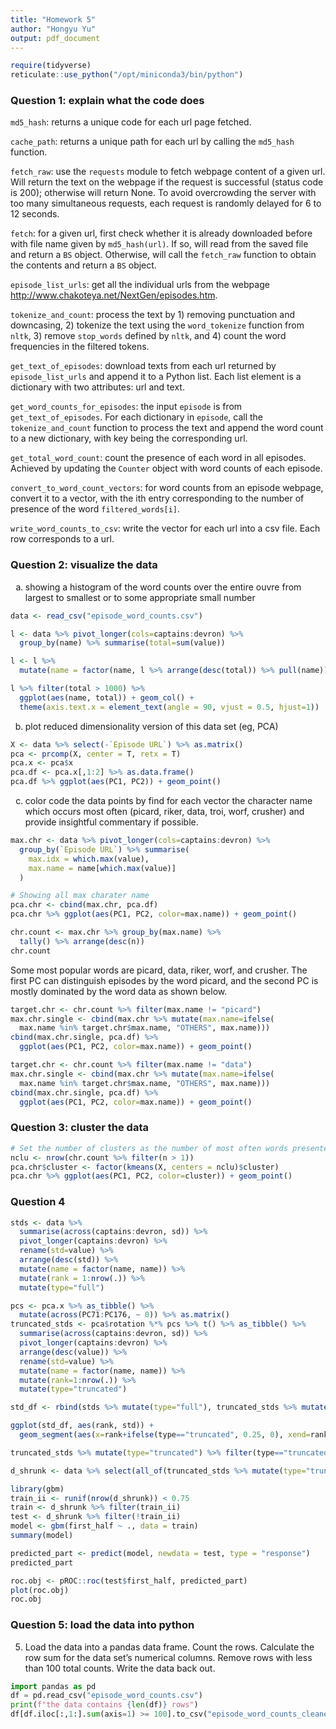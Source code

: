 ```yaml
---
title: "Homework 5"
author: "Hongyu Yu"
output: pdf_document
---
```


```r
require(tidyverse)
reticulate::use_python("/opt/miniconda3/bin/python")
```

### Question 1: explain what the code does

`md5_hash`: returns a unique code for each url page fetched.

`cache_path`: returns a unique path for each url by calling the `md5_hash` function.

`fetch_raw`: use the `requests` module to fetch webpage content of a given url. Will return the text on the webpage if the request is successful (status code is 200); otherwise will return None. To avoid overcrowding the server with too many simultaneous requests, each request is randomly delayed for 6 to 12 seconds.

`fetch`: for a given url, first check whether it is already downloaded before with file name given by `md5_hash(url)`. If so, will read from the saved file and return a `BS` object. Otherwise, will call the `fetch_raw` function to obtain the contents and return a `BS` object.

`episode_list_urls`: get all the individual urls from the webpage [http://www.chakoteya.net/NextGen/episodes.htm](http://www.chakoteya.net/NextGen/episodes.htm).

`tokenize_and_count`: process the text by 1) removing punctuation and downcasing, 2) tokenize the text using the `word_tokenize` function from `nltk`, 3) remove `stop_words` defined by `nltk`, and 4) count the word frequencies in the filtered tokens.

`get_text_of_episodes`: download texts from each url returned by `episode_list_urls` and append it to a Python list. Each list element is a dictionary with two attributes: url and text.

`get_word_counts_for_episodes`: the input `episode` is from `get_text_of_episodes`. For each dictionary in `episode`, call the `tokenize_and_count` function to process the text and append the word count to a new dictionary, with key being the corresponding url.

`get_total_word_count`: count the presence of each word in all episodes. Achieved by updating the `Counter` object with word counts of each episode.

`convert_to_word_count_vectors`: for word counts from an episode webpage, convert it to a vector, with the ith entry corresponding to the number of presence of the word `filtered_words[i]`.

`write_word_counts_to_csv`: write the vector for each url into a csv file. Each row corresponds to a url.

### Question 2: visualize the data

a. showing a histogram of the word counts over the entire ouvre from largest to smallest or to some appropriate small number

```r
data <- read_csv("episode_word_counts.csv")

l <- data %>% pivot_longer(cols=captains:devron) %>%
  group_by(name) %>% summarise(total=sum(value))

l <- l %>%
  mutate(name = factor(name, l %>% arrange(desc(total)) %>% pull(name)))

l %>% filter(total > 1000) %>%
  ggplot(aes(name, total)) + geom_col() + 
  theme(axis.text.x = element_text(angle = 90, vjust = 0.5, hjust=1))
```

b. plot reduced dimensionality version of this data set (eg, PCA)

```r
X <- data %>% select(-`Episode URL`) %>% as.matrix()
pca <- prcomp(X, center = T, retx = T)
pca.x <- pca$x
pca.df <- pca.x[,1:2] %>% as.data.frame()
pca.df %>% ggplot(aes(PC1, PC2)) + geom_point()
```

c. color code the data points by find for each vector the character name which occurs most often (picard, riker, data, troi, worf, crusher) and provide insightful commentary if possible.


```r
max.chr <- data %>% pivot_longer(cols=captains:devron) %>%
  group_by(`Episode URL`) %>% summarise(
    max.idx = which.max(value),
    max.name = name[which.max(value)]
  )

# Showing all max charater name
pca.chr <- cbind(max.chr, pca.df)
pca.chr %>% ggplot(aes(PC1, PC2, color=max.name)) + geom_point()

chr.count <- max.chr %>% group_by(max.name) %>% 
  tally() %>% arrange(desc(n))
chr.count
```
Some most popular words are picard, data, riker, worf, and crusher. The first PC can distinguish episodes by the word picard, and the second PC is mostly dominated by the word data as shown below.
```r
target.chr <- chr.count %>% filter(max.name != "picard")
max.chr.single <- cbind(max.chr %>% mutate(max.name=ifelse(
  max.name %in% target.chr$max.name, "OTHERS", max.name)))
cbind(max.chr.single, pca.df) %>% 
  ggplot(aes(PC1, PC2, color=max.name)) + geom_point()

target.chr <- chr.count %>% filter(max.name != "data")
max.chr.single <- cbind(max.chr %>% mutate(max.name=ifelse(
  max.name %in% target.chr$max.name, "OTHERS", max.name)))
cbind(max.chr.single, pca.df) %>% 
  ggplot(aes(PC1, PC2, color=max.name)) + geom_point()
```

### Question 3: cluster the data

```r
# Set the number of clusters as the number of most often words presented in at least two episodes.
nclu <- nrow(chr.count %>% filter(n > 1))
pca.chr$cluster <- factor(kmeans(X, centers = nclu)$cluster)
pca.chr %>% ggplot(aes(PC1, PC2, color=cluster)) + geom_point()
```

### Question 4

```r
stds <- data %>%
  summarise(across(captains:devron, sd)) %>%
  pivot_longer(captains:devron) %>%
  rename(std=value) %>%
  arrange(desc(std)) %>%
  mutate(name = factor(name, name)) %>%
  mutate(rank = 1:nrow(.)) %>% 
  mutate(type="full")

pcs <- pca.x %>% as_tibble() %>% 
  mutate(across(PC71:PC176, ~ 0)) %>% as.matrix()
truncated_stds <- pca$rotation %*% pcs %>% t() %>% as_tibble() %>%
  summarise(across(captains:devron, sd)) %>%
  pivot_longer(captains:devron) %>% 
  arrange(desc(value)) %>%
  rename(std=value) %>%
  mutate(name = factor(name, name)) %>% 
  mutate(rank=1:nrow(.)) %>%
  mutate(type="truncated")

std_df <- rbind(stds %>% mutate(type="full"), truncated_stds %>% mutate(type="truncated"))

ggplot(std_df, aes(rank, std)) + 
  geom_segment(aes(x=rank+ifelse(type=="truncated", 0.25, 0), xend=rank, y=0, yend=std, color=factor(type))) + xlim(0, 100) + geom_text(aes(label=name, y=std+2), angle=-90)
```

```r
truncated_stds %>% mutate(type="truncated") %>% filter(type=="truncated" & rank <= 70) %>% pull(name)

d_shrunk <- data %>% select(all_of(truncated_stds %>% mutate(type="truncated") %>% filter(type=="truncated" & rank <= 70) %>% pull(name))) %>% mutate(first_half=(row_number() < max(row_number())/2)*1)

library(gbm)
train_ii <- runif(nrow(d_shrunk)) < 0.75
train <- d_shrunk %>% filter(train_ii)
test <- d_shrunk %>% filter(!train_ii)
model <- gbm(first_half ~ ., data = train)
summary(model)

predicted_part <- predict(model, newdata = test, type = "response")
predicted_part
```

```r
roc.obj <- pROC::roc(test$first_half, predicted_part)
plot(roc.obj)
roc.obj
```

### Question 5: load the data into python
5. Load the data into a pandas data frame. Count the rows. Calculate the row sum for the data set's numerical columns. Remove rows with less than 100 total counts. Write the data back out.

```python
import pandas as pd
df = pd.read_csv("episode_word_counts.csv")
print(f"the data contains {len(df)} rows")
df[df.iloc[:,1:].sum(axis=1) >= 100].to_csv("episode_word_counts_cleaned.csv", index=False)
```

